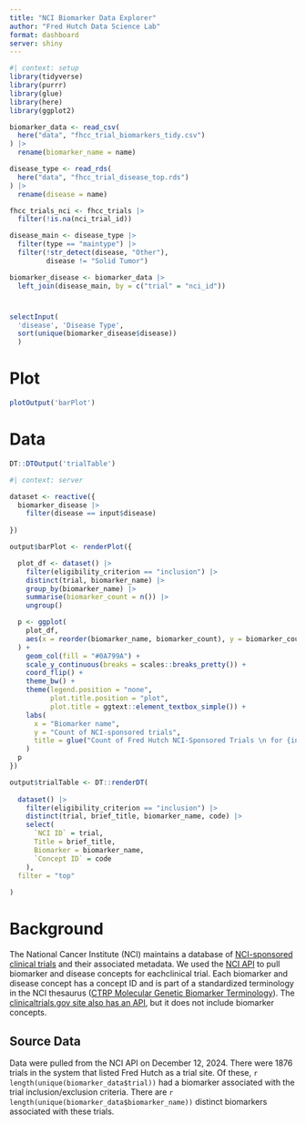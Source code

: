 ```yaml
---
title: "NCI Biomarker Data Explorer"
author: "Fred Hutch Data Science Lab"
format: dashboard
server: shiny
---
```


```r
#| context: setup
library(tidyverse)
library(purrr)
library(glue)
library(here)
library(ggplot2)

biomarker_data <- read_csv(
  here("data", "fhcc_trial_biomarkers_tidy.csv")
) |>
  rename(biomarker_name = name)

disease_type <- read_rds(
  here("data", "fhcc_trial_disease_top.rds")
) |>
  rename(disease = name)

fhcc_trials_nci <- fhcc_trials |>
  filter(!is.na(nci_trial_id))

disease_main <- disease_type |>
  filter(type == "maintype") |>
  filter(!str_detect(disease, "Other"),
         disease != "Solid Tumor")

biomarker_disease <- biomarker_data |>
  left_join(disease_main, by = c("trial" = "nci_id")) 
```

# {.sidebar}

```r
selectInput(
  'disease', 'Disease Type', 
  sort(unique(biomarker_disease$disease))
  )
```

# Plot

```r
plotOutput('barPlot')
```

# Data

```r
DT::DTOutput('trialTable')
```


```r
#| context: server

dataset <- reactive({
  biomarker_disease |> 
    filter(disease == input$disease)
  
})

output$barPlot <- renderPlot({

  plot_df <- dataset() |>
    filter(eligibility_criterion == "inclusion") |>
    distinct(trial, biomarker_name) |>
    group_by(biomarker_name) |>
    summarise(biomarker_count = n()) |>
    ungroup()

  p <- ggplot(
    plot_df,
    aes(x = reorder(biomarker_name, biomarker_count), y = biomarker_count)
  ) +
    geom_col(fill = "#0A799A") +
    scale_y_continuous(breaks = scales::breaks_pretty()) +
    coord_flip() +
    theme_bw() +
    theme(legend.position = "none",
          plot.title.position = "plot",
          plot.title = ggtext::element_textbox_simple()) +
    labs(
      x = "Biomarker name",
      y = "Count of NCI-sponsored trials",
      title = glue("Count of Fred Hutch NCI-Sponsored Trials \n for {input$disease} with a Molecular Biomarker Used in Inclusion Criteria, by Biomarker Name")
    )
  p
})

output$trialTable <- DT::renderDT(
  
  dataset() |>
    filter(eligibility_criterion == "inclusion") |>
    distinct(trial, brief_title, biomarker_name, code) |>
    select(
      `NCI ID` = trial,
      Title = brief_title,
      Biomarker = biomarker_name,
      `Concept ID` = code
    ),
  filter = "top"
  
)

```


# Background

The National Cancer Institute (NCI) maintains a database of [NCI-sponsored clinical trials](https://www.cancer.gov/research/participate/clinical-trials-search) and their associated metadata. We used the [NCI API](https://clinicaltrialsapi.cancer.gov/doc) to pull biomarker and disease concepts for eachclinical trial. Each biomarker and disease concept has a concept ID and is part of a standardized terminology in the NCI thesaurus ([CTRP Molecular Genetic Biomarker Terminology](https://nciterms.nci.nih.gov/ncitbrowser/ConceptReport.jsp?dictionary=NCI_Thesaurus&version=24.03d&code=C142800&ns=ncit)). The [clinicaltrials.gov site also has an API](https://clinicaltrials.gov/data-api/about-api), but it does not include biomarker concepts.

## Source Data

Data were pulled from the NCI API on December 12, 2024. There were 1876 trials in the system that listed Fred Hutch as a trial site. Of these, `r length(unique(biomarker_data$trial))` had a biomarker associated with the trial inclusion/exclusion criteria. There are `r length(unique(biomarker_data$biomarker_name))` distinct biomarkers associated with these trials.

